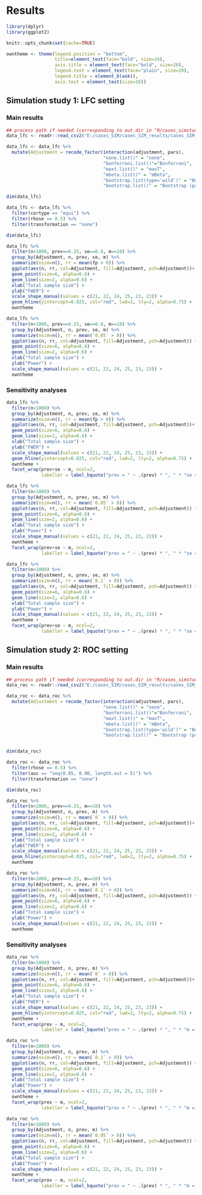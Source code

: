 # Results {#sec-analysis}

```r
library(dplyr)
library(ggplot2)
```

```r
knitr::opts_chunk$set(cache=TRUE)
```


```r
owntheme <- theme(legend.position = "bottom",
                  title=element_text(face="bold", size=24),
                  axis.title = element_text(face="bold", size=20),
                  legend.text = element_text(face="plain", size=20),
                  legend.title = element_blank(), 
                  axis.text = element_text(size=16)) 
```


## Simulation study 1: LFC setting

### Main results
```r
## process path if needed (corresponding to out.dir in "R/cases_simstudy_lfc.R")
data_lfc <- readr::read_csv2("E:/cases_SIM/cases_SIM_results/cases_SIM_LFC.csv")

data_lfc <- data_lfc %>%
  mutate(Adjustment = recode_factor(interaction(adjustment, pars),
                                    "none.list()" = "none",
                                    "bonferroni.list()"="Bonferroni", 
                                    "maxt.list()" = "maxT",
                                    "mbeta.list()" = "mBeta",
                                    "bootstrap.list(type='wild')" = "Bootstrap (wild)",
                                    "bootstrap.list()" = "Bootstrap (pairs)"))

dim(data_lfc)
```

```r
data_lfc <- data_lfc %>% 
  filter(cortype == "equi") %>% 
  filter(rhose == 0.5) %>%
  filter(transformation == "none") 

dim(data_lfc)
```



```r
data_lfc %>% 
  filter(n<1000, prev==0.25, se==0.8, m==10) %>%
  group_by(Adjustment, n, prev, se, m) %>%
  summarize(nsim=n(), rr = mean(fp > 0)) %>%
  ggplot(aes(n, rr, col=Adjustment, fill=Adjustment, pch=Adjustment))+
  geom_point(size=6, alpha=0.6) +
  geom_line(size=2, alpha=0.6) +
  xlab("Total sample size") +
  ylab("FWER") +
  scale_shape_manual(values = c(21, 22, 24, 25, 23, 23)) +
  geom_hline(yintercept=0.025, col="red", lwd=2, lty=2, alpha=0.75) +
  owntheme
```


```r
data_lfc %>% 
  filter(n<1000, prev==0.25, se==0.8, m==10) %>%
  group_by(Adjustment, n, prev, se, m) %>%
  summarize(nsim=n(), rr = mean(`0.05` > 0)) %>%
  ggplot(aes(n, rr, col=Adjustment, fill=Adjustment, pch=Adjustment)) +
  geom_point(size=6, alpha=0.6) +
  geom_line(size=2, alpha=0.6) +
  xlab("Total sample size") +
  ylab("Power") + 
  scale_shape_manual(values = c(21, 22, 24, 25, 23, 23)) +
  owntheme
```


### Sensitivity analyses

```r
data_lfc %>% 
  filter(n<1000) %>%
  group_by(Adjustment, n, prev, se, m) %>%
  summarize(nsim=n(), rr = mean(fp > 0)) %>%
  ggplot(aes(n, rr, col=Adjustment, fill=Adjustment, pch=Adjustment))+
  geom_point(size=6, alpha=0.6) +
  geom_line(size=2, alpha=0.6) +
  xlab("Total sample size") +
  ylab("FWER") +
  scale_shape_manual(values = c(21, 22, 24, 25, 23, 23)) +
  geom_hline(yintercept=0.025, col="red", lwd=2, lty=2, alpha=0.75) +
  owntheme +
  facet_wrap(prev+se ~ m, ncol=2, 
             labeller = label_bquote("prev = " ~ .(prev) * ", " * "se = " ~ .(se) * ", " * "m = " ~ .(m)))
```


```r
data_lfc %>% 
  filter(n<1000) %>%
  group_by(Adjustment, n, prev, se, m) %>%
  summarize(nsim=n(), rr = mean(`0.05` > 0)) %>%
  ggplot(aes(n, rr, col=Adjustment, fill=Adjustment, pch=Adjustment)) +
  geom_point(size=6, alpha=0.6) +
  geom_line(size=2, alpha=0.6) +
  xlab("Total sample size") +
  ylab("Power") + 
  scale_shape_manual(values = c(21, 22, 24, 25, 23, 23)) +
  owntheme +
  facet_wrap(prev+se ~ m, ncol=2, 
             labeller = label_bquote("prev = " ~ .(prev) * ", " * "se = " ~ .(se) * ", " * "m = " ~ .(m)))
```



```r
data_lfc %>% 
  filter(n<1000) %>%
  group_by(Adjustment, n, prev, se, m) %>%
  summarize(nsim=n(), rr = mean(`0.1` > 0)) %>%
  ggplot(aes(n, rr, col=Adjustment, fill=Adjustment, pch=Adjustment)) +
  geom_point(size=6, alpha=0.6) +
  geom_line(size=2, alpha=0.6) +
  xlab("Total sample size") +
  ylab("Power") + 
  scale_shape_manual(values = c(21, 22, 24, 25, 23, 23)) +
  owntheme +
  facet_wrap(prev+se ~ m, ncol=2, 
             labeller = label_bquote("prev = " ~ .(prev) * ", " * "se = " ~ .(se) * ", " * "m = " ~ .(m)))
```



## Simulation study 2: ROC setting


### Main results

```r
## process path if needed (corresponding to out.dir in "R/cases_simstudy_roc.R")
data_roc <- readr::read_csv2("E:/cases_SIM/cases_SIM_results/cases_SIM_ROC.csv")

data_roc <- data_roc %>%
  mutate(Adjustment = recode_factor(interaction(adjustment, pars),
                                    "none.list()" = "none",
                                    "bonferroni.list()"="Bonferroni", 
                                    "maxt.list()" = "maxT",
                                    "mbeta.list()" = "mBeta",
                                    "bootstrap.list(type='wild')" = "Bootstrap (wild)",
                                    "bootstrap.list()" = "Bootstrap (pairs)"))


dim(data_roc)

```



```r
data_roc <- data_roc %>% 
  filter(rhose == 0.5) %>%
  filter(auc == "seq(0.85, 0.90, length.out = 5)") %>% 
  filter(transformation == "none") 

dim(data_roc)
```



```r
data_roc %>% 
  filter(n<1000, prev==0.25, m==10) %>%
  group_by(Adjustment, n, prev, m) %>%
  summarize(nsim=n(), rr = mean(`0` > 0)) %>%
  ggplot(aes(n, rr, col=Adjustment, fill=Adjustment, pch=Adjustment))+
  geom_point(size=6, alpha=0.6) +
  geom_line(size=2, alpha=0.6) +
  xlab("Total sample size") +
  ylab("FWER") +
  scale_shape_manual(values = c(21, 22, 24, 25, 23, 23)) +
  geom_hline(yintercept=0.025, col="red", lwd=2, lty=2, alpha=0.75) +
  owntheme 
```


```r
data_roc %>% 
  filter(n<1000, prev==0.25, m==10) %>%
  group_by(Adjustment, n, prev, m) %>%
  summarize(nsim=n(), rr = mean(`0.1` > 0)) %>%
  ggplot(aes(n, rr, col=Adjustment, fill=Adjustment, pch=Adjustment)) +
  geom_point(size=6, alpha=0.6) +
  geom_line(size=2, alpha=0.6) +
  xlab("Total sample size") +
  ylab("Power") + 
  scale_shape_manual(values = c(21, 22, 24, 25, 23, 23)) +
  owntheme 
```


### Sensitivity analyses

```r
data_roc %>% 
  filter(n<1000) %>%
  group_by(Adjustment, n, prev, m) %>%
  summarize(nsim=n(), rr = mean(`0` > 0)) %>%
  ggplot(aes(n, rr, col=Adjustment, fill=Adjustment, pch=Adjustment))+
  geom_point(size=6, alpha=0.6) +
  geom_line(size=2, alpha=0.6) +
  xlab("Total sample size") +
  ylab("FWER") +
  scale_shape_manual(values = c(21, 22, 24, 25, 23, 23)) +
  geom_hline(yintercept=0.025, col="red", lwd=2, lty=2, alpha=0.75) +
  owntheme +
  facet_wrap(prev ~ m, ncol=2, 
             labeller = label_bquote("prev = " ~ .(prev) * ", " * "m = " ~ .(m)))
```


```r
data_roc %>% 
  filter(n<1000) %>%
  group_by(Adjustment, n, prev, m) %>%
  summarize(nsim=n(), rr = mean(`0.1` > 0)) %>%
  ggplot(aes(n, rr, col=Adjustment, fill=Adjustment, pch=Adjustment)) +
  geom_point(size=6, alpha=0.6) +
  geom_line(size=2, alpha=0.6) +
  xlab("Total sample size") +
  ylab("Power") + 
  scale_shape_manual(values = c(21, 22, 24, 25, 23, 23)) +
  owntheme +
  facet_wrap(prev ~ m, ncol=2, 
             labeller = label_bquote("prev = " ~ .(prev) * ", " * "m = " ~ .(m)))
```


```r
data_roc %>% 
  filter(n<1000) %>%
  group_by(Adjustment, n, prev, m) %>%
  summarize(nsim=n(), rr = mean(`0.05` > 0)) %>%
  ggplot(aes(n, rr, col=Adjustment, fill=Adjustment, pch=Adjustment)) +
  geom_point(size=6, alpha=0.6) +
  geom_line(size=2, alpha=0.6) +
  xlab("Total sample size") +
  ylab("Power") + 
  scale_shape_manual(values = c(21, 22, 24, 25, 23, 23)) +
  owntheme +
  facet_wrap(prev ~ m, ncol=2, 
             labeller = label_bquote("prev = " ~ .(prev) * ", " * "m = " ~ .(m)))
```